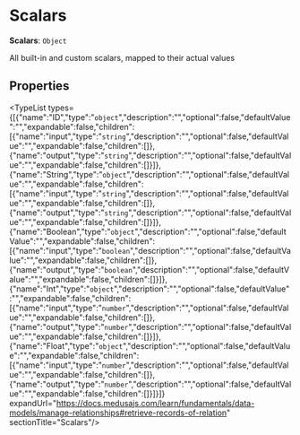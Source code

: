 
# Scalars

 **Scalars**: `Object`

All built-in and custom scalars, mapped to their actual values

## Properties

<TypeList types={[{"name":"ID","type":"`object`","description":"","optional":false,"defaultValue":"","expandable":false,"children":[{"name":"input","type":"`string`","description":"","optional":false,"defaultValue":"","expandable":false,"children":[]},{"name":"output","type":"`string`","description":"","optional":false,"defaultValue":"","expandable":false,"children":[]}]},{"name":"String","type":"`object`","description":"","optional":false,"defaultValue":"","expandable":false,"children":[{"name":"input","type":"`string`","description":"","optional":false,"defaultValue":"","expandable":false,"children":[]},{"name":"output","type":"`string`","description":"","optional":false,"defaultValue":"","expandable":false,"children":[]}]},{"name":"Boolean","type":"`object`","description":"","optional":false,"defaultValue":"","expandable":false,"children":[{"name":"input","type":"`boolean`","description":"","optional":false,"defaultValue":"","expandable":false,"children":[]},{"name":"output","type":"`boolean`","description":"","optional":false,"defaultValue":"","expandable":false,"children":[]}]},{"name":"Int","type":"`object`","description":"","optional":false,"defaultValue":"","expandable":false,"children":[{"name":"input","type":"`number`","description":"","optional":false,"defaultValue":"","expandable":false,"children":[]},{"name":"output","type":"`number`","description":"","optional":false,"defaultValue":"","expandable":false,"children":[]}]},{"name":"Float","type":"`object`","description":"","optional":false,"defaultValue":"","expandable":false,"children":[{"name":"input","type":"`number`","description":"","optional":false,"defaultValue":"","expandable":false,"children":[]},{"name":"output","type":"`number`","description":"","optional":false,"defaultValue":"","expandable":false,"children":[]}]}]} expandUrl="https://docs.medusajs.com/learn/fundamentals/data-models/manage-relationships#retrieve-records-of-relation" sectionTitle="Scalars"/>
